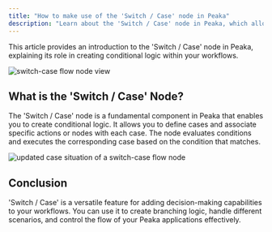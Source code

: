 ```yaml
---
title: "How to make use of the 'Switch / Case' node in Peaka"
description: "Learn about the 'Switch / Case' node in Peaka, which allows you to create conditional logic in your workflows"
---
```


This article provides an introduction to the 'Switch / Case' node in Peaka, explaining its role in creating conditional logic within your workflows.

<img
  src="https://cdn.peaka.com/flows/switch-case-1.png"
  alt="switch-case flow node view"
/>

## What is the 'Switch / Case' Node?

The 'Switch / Case' node is a fundamental component in Peaka that enables you to create conditional logic. It allows you to define cases and associate specific actions or nodes with each case. The node evaluates conditions and executes the corresponding case based on the condition that matches.

<img
  src="https://cdn.peaka.com/flows/switch-case-2.png"
  alt="updated case situation of a switch-case flow node"
/>

## Conclusion

'Switch / Case' is a versatile feature for adding decision-making capabilities to your workflows. You can use it to create branching logic, handle different scenarios, and control the flow of your Peaka applications effectively.
